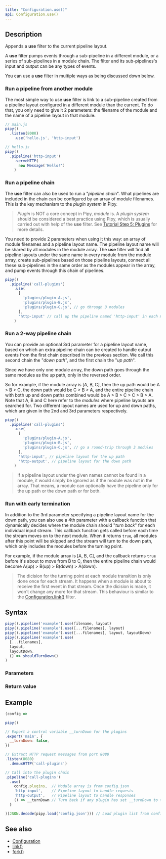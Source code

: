 ```yaml
---
title: "Configuration.use()"
api: Configuration.use()
---
```


## Description

Appends a **use** filter to the current pipeline layout.

A **use** filter pumps events through a sub-pipeline in a different module, or a series of sub-pipelines in a module chain. The filter and its sub-pipelines's input and output can be any types of events.

<FilterDiagram
  name="use"
  input="Event"
  output="Event"
  subInput="Event"
  subOutput="Event"
  subType="link"
/>

You can use a **use** filter in multiple ways as being discussed down below.

### Run a pipeline from another module

The most simple way to use **use** filter is link to a sub-pipeline created from a pipeline layout configured in a different module than the current. To do that, you only need to give it 2 parameters: the filename of the module and the name of a pipeline layout in that module.

``` js
// main.js
pipy()
  .listen(8080)
    .use('hello.js', 'http-input')

// hello.js
pipy()
  .pipeline('http-input')
    .serveHTTP(
      new Message('Hello!')
    )
```

### Run a pipeline chain

The **use** filter can also be used to run a "_pipeline chain_". What pipelines are included in the chain can be configured by an array of module filenames. This is the key mechanism to the _plugin system_ in Pipy.

> _Plugin_ is NOT a core concept in Pipy, _module_ is. A _plugin system_ should be considered a best practice using Pipy, which is usually carried out with help of the **use** filter. See [Tutorial Step 5: Plugins](/tutorial/05-plugins) for more details.

You need to provide 2 parameters when using it this way: an array of module filenames and a pipeline layout name. The pipeline layout name will be shared by all modules in the module array. The **use** filter will find all pipeline layouts under the same name in every module from the module array, create sub-pipelines based on those pipeline layouts, connect all these sub-pipelines in the same order as the modules appear in the array, and pump events through this chain of pipelines.

``` js
pipy()
  .pipeline('call-plugins')
    .use(
      [
        'plugins/plugin-A.js',
        'plugins/plugin-B.js',
        'plugins/plugin-C.js', // go through 3 modules
      ],
      'http-input' // call up the pipeline named 'http-input' in each module
    )
```

### Run a 2-way pipeline chain

You can provide an optional 3rd parameter for a pipeline layout name, based on which an extra pipeline chain can be created to handle output events from the first chain described in the previous section. We call this second chain the "_down path_", and the first chain the "_up path_".

Since we have only one module array, the down path goes through the same modules as the up path, only in the reversed order. 

So for example, if the module array is [A, B, C], then the up path would be A > B > C, the down path would be C > B > A, and the entire pipeline chain with both up and down paths combined would be A > B > C > C > B > A. Note that A, B and C here refer to the _modules_ where pipeline layouts are searched for. Two different layout names are used for up and down paths, which are given in the 2nd and 3rd parameters respectively.

``` js
pipy()
  .pipeline('call-plugins')
    .use(
      [
        'plugins/plugin-A.js',
        'plugins/plugin-B.js',
        'plugins/plugin-C.js', // go a round-trip through 3 modules
      ],
      'http-input', // pipeline layout for the up path
      'http-output', // pipeline layout for the down path
    )
```

> If a pipeline layout under the given names cannot be found in a module, it would simply be ignored as if the module was not in the array. That means, a module can optionally have the pipeline only for the up path or the down path or for both.

### Run with early termination

In addition to the 3rd parameter specifying a pipeline layout name for the down path, you can also use a 4th parameter with a callback function that dynamically decides where the module chain should "_turn back_" for each individual input stream. This callback function gets called before each time the stream moves on to the next module. When it returns `true`, all modules after this point will be skipped and the stream will turn to the down path, which only includes the modules before the turning point.

For example, if the module array is [A, B, C], and the callback returns `true` before it's about to move from B to C, then the entire pipeline chain would become A(up) > B(up) > B(down) > A(down).

> The dicision for the turning point at each module transition is only done once for each stream. It happens when a module is about to receive the first event in that stream. Once the dicision is made, it won't change any more for that stream. This behaviour is similar to the [Configuration.link()](/reference/api/Configuration/link) filter.

## Syntax

``` js
pipy().pipeline('example').use(filename, layout)
pipy().pipeline('example').use([...filenames], layout)
pipy().pipeline('example').use([...filenames], layout, layoutDown)
pipy().pipeline('example').use(
  [...filenames],
  layout,
  layoutDown,
  () => shouldTurnDown()
)
```

### Parameters

<Parameters/>

### Return value

<ReturnValue/>

## Example

``` js
(config =>

pipy()

// Export a control variable __turnDown for the plugins
.export('main', {
  __turnDown: false,
})

// Extract HTTP request messages from port 8080
.listen(8080)
  .demuxHTTP('call-plugins')

// Call into the plugin chain
.pipeline('call-plugins')
  .use(
    config.plugins,  // Module array is from config.json
    'http-input',    // Pipeline layout to handle requests
    'http-output',   // Pipeline layout to handle responses
    () => __turnDown // Turn back if any plugin has set __turnDown to true
  )

)(JSON.decode(pipy.load('config.json'))) // Load plugin list from config.json
```

## See also

* [Configuration](/reference/api/Configuration)
* [link()](/reference/api/Configuration/link)
* [fork()](/reference/api/Configuration/fork)

